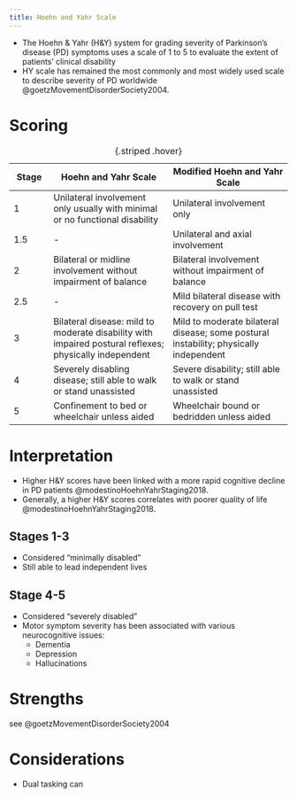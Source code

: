 ```yaml
---
title: Hoehn and Yahr Scale
---
```


- The Hoehn & Yahr (H&Y) system for grading severity of Parkinson’s disease (PD) symptoms uses a scale of 1 to 5 to evaluate the extent of patients’ clinical disability
- HY scale has remained the most commonly and most widely used scale to describe severity of PD worldwide @goetzMovementDisorderSociety2004.

# Scoring

| Stage | Hoehn and Yahr Scale | Modified Hoehn and Yahr Scale |
|-|---|---|
|1 | Unilateral involvement only usually with minimal or no functional disability | Unilateral involvement only |
|1.5|-|Unilateral and axial involvement|
|2|Bilateral or midline involvement without impairment of balance|Bilateral involvement without impairment of balance |
|2.5|-|Mild bilateral disease with recovery on pull test|
|3|Bilateral disease: mild to moderate disability with impaired postural reflexes; physically independent| Mild to moderate bilateral disease; some postural instability; physically independent|
|4| Severely disabling disease; still able to walk or stand unassisted | Severe disability; still able to walk or stand unassisted |
|5 | Confinement to bed or wheelchair unless aided | Wheelchair bound or bedridden unless aided|

: {.striped .hover}

# Interpretation

- Higher H&Y scores have been linked with a more rapid cognitive decline in PD patients @modestinoHoehnYahrStaging2018.
- Generally, a higher H&Y scores correlates with poorer quality of life @modestinoHoehnYahrStaging2018. 

:::{layout-ncol="2"}

## Stages 1-3

- Considered "minimally disabled"
- Still able to lead independent lives

## Stage 4-5

- Considered "severely disabled"
- Motor symptom severity has been associated with various neurocognitive issues:
    - Dementia
    - Depression
    - Hallucinations
:::



# Strengths

see @goetzMovementDisorderSociety2004

# Considerations

- Dual tasking can 
